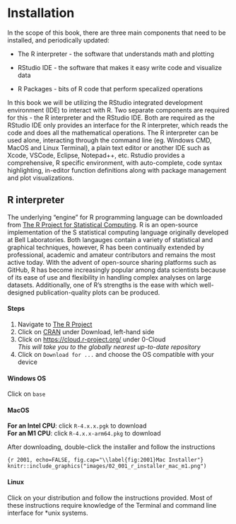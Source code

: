 # Installation

In the scope of this book, there are three main components that need to be installed, and periodically updated:

-   The R interpreter - the software that understands math and plotting

-   RStudio IDE - the software that makes it easy write code and visualize data

-   R Packages - bits of R code that perform specalized operations

In this book we will be utilizing the RStudio integrated development environment (IDE) to interact with R. Two separate components are required for this - the R interpreter and the RStudio IDE. Both are required as the RStudio IDE only provides an interface for the R interpreter, which reads the code and does all the mathematical operations. The R interpreter can be used alone, interacting through the command line (eg. Windows CMD, MacOS and Linux Terminal), a plain text editor or another IDE such as Xcode, VSCode, Eclipse, Notepad++, etc. Rstudio provides a comprehensive, R specific environment, with auto-complete, code syntax highlighting, in-editor function definitions along with package management and plot visualizations.

## R interpreter

The underlying "engine" for R programming language can be downloaded from [The R Project for Statistical Computing](https://www.r-project.org/). R is an open-source implementation of the S statistical computing language originally developed at Bell Laboratories. Both langauges contain a variety of statistical and graphical techniques, however, R has been continually extended by professional, academic and amateur contributors and remains the most active today. With the advent of open-source sharing platforms such as GitHub, R has become increasingly popular among data scientists because of its ease of use and flexibility in handling complex analyses on large datasets. Additionally, one of R's strengths is the ease with which well-designed publication-quality plots can be produced.

#### Steps {.unnumbered}

1.  Navigate to [The R Project](https://www.r-project.org/)
2.  Click on [CRAN](https://cran.r-project.org/mirrors.html) under Download, left-hand side
3.  Click on <https://cloud.r-project.org/> under 0-Cloud\
    *This will take you to the globally nearest up-to-date repository*
4.  Click on `Download for ...` and choose the OS compatible with your device

#### Windows OS {.unnumbered}

Click on `base`

#### MacOS {.unnumbered}

**For an Intel CPU**: click `R-4.x.x.pgk` to download\
**For an M1 CPU**: click `R-4.x.x-arm64.pkg` to download

After downloading, double-click the installer and follow the instructions

```{r 2001, echo=FALSE, fig.cap="\\label{fig:2001}Mac Installer"}
knitr::include_graphics("images/02_001_r_installer_mac_m1.png")
```

#### Linux {.unnumbered}

Click on your distribution and follow the instructions provided. Most of these instructions require knowledge of the Terminal and command line interface for \*unix systems.
